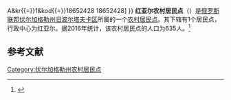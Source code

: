 {{Infobox Settlement
| official_name = 红亚尔农村居民点
| native_name = Красноярское сельское поселение
| settlement_type = [[农村居民点|农村居民点]]
| subdivision_type = [[国家|国家]]
| subdivision_type1 = [[州_(俄罗斯)|州]]
| subdivision_type2 = [[区_(苏联)|区]]
| subdivision_name = {{RUS}}
| subdivision_name1 = [[伏尔加格勒州|伏尔加格勒州]]
| subdivision_name2 = [[旧波尔塔夫卡区|旧波尔塔夫卡区]]
| seat_type = 行政中心
| seat = 红亚尔
| population_as_of=2016
| population_footnotes = <ref name=stat />
| population_total = 635
| coordinates_display = inline,title
| latd = 50 | latm = 37 | lats = 06 | latNS = N
| longd = 45 | longm = 46 | longs = 18 | longEW = E
| timezone = [[莫斯科时间|MSK]]
| utc_offset = +3
| blank_name = [[俄罗斯市政土地区划代码|OKTMO编码]]
| blank_info = [http://classif.spb.ru/classificators/view/tma.php?st{{=}}A&kr{{=}}1&kod{{=}}18652428 18652428]
}}
'''红亚尔农村居民点'''（{{lang-ru|Красноярское сельское поселение}}）是[[俄罗斯联邦|俄罗斯联邦]][[伏尔加格勒州|伏尔加格勒州]][[旧波尔塔夫卡区|旧波尔塔夫卡区]]所属的一个[[农村居民点|农村居民点]]。其下辖有1个居民点，行政中心为红亚尔。据2016年统计，该农村居民点的人口为635人。<ref name=stat>{{cite web | url = http://www.gks.ru/free_doc/doc_2016/bul_dr/mun_obr2016.rar | title = Численность населения Российской Федерации по муниципальным образованиям на 1 января 2016 года | language = ru | accessdate = 2016-12-19 | archive-date = 2019-05-13 | archive-url = https://web.archive.org/web/20190513150350/http://www.gks.ru/free_doc/doc_2016/bul_dr/mun_obr2016.rar | dead-url = no }}</ref>

== 参考文献 ==
{{reflist}}

{{Russia-stub}}

[[Category:伏尔加格勒州农村居民点|Category:伏尔加格勒州农村居民点]]